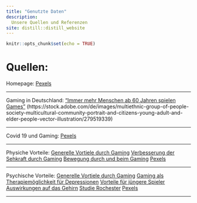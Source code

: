 ```yaml
---
title: "Genutzte Daten"
description: 
  Unsere Quellen und Referenzen
site: distill::distill_website
---
```


```r
knitr::opts_chunk$set(echo = TRUE)
```

# Quellen:

Homepage:
[Pexels](https://www.pexels.com/de-de/) \n

---

Gaming in Deutschland:
["Immer mehr Menschen ab 60 Jahren spielen Games"](https://www.game.de/immer-mehr-menschen-ab-60-jahren-spielen-games/) \n
[Adobe Stock](https://stock.adobe.com/de/images/multiethnic-group-of-people-society-multicultural-community-portrait-and-citizens-young-adult-and-elder-people-vector-illustration/279519339)

---

Covid 19 und Gaming:
[Pexels](https://www.pexels.com/de-de/)

---

Physiche Vorteile:
[Generelle Vortiele durch Gaming](https://www.redbull.com/de-de/was-gamer-besser-koennen-als-nicht-gamer)
[Verbesserung der Sehkraft durch Gaming](https://www.focus.de/gesundheit/ratgeber/sehen/videospiele-schaerfen-den-blick-sehkraft_id_1760947.html)
[Bewegung durch und beim Gaming]((https://www.internetmatters.org/de/resources/online-gaming-advice/online-gaming-the-benefits/))
[Pexels](https://www.pexels.com/de-de/)

---

Psychische Vorteile:
[Generelle Vortiele durch Gaming](https://www.redbull.com/de-de/was-gamer-besser-koennen-als-nicht-gamer)
[Gaming als Therapiemöglichkeit für Depressionen](https://www.shz.de/deutschland-welt/neo/Psychologin-erklaert-Videospiele-koennen-bei-Depressionen-helfen-id33132112.html)
[Vorteile für jüngere Spieler](https://www.internetmatters.org/de/resources/online-gaming-advice/online-gaming-the-benefits/)
[Auswirkungen auf das Gehirn](https://www.planet-wissen.de/gesellschaft/spiele_und_spielzeug/gamification/gamification-computerspiele-100.html)
[Studie Rochester](https://rochester.edu/news/show.php?id=3679)
[Pexels](https://www.pexels.com/de-de/)

---
